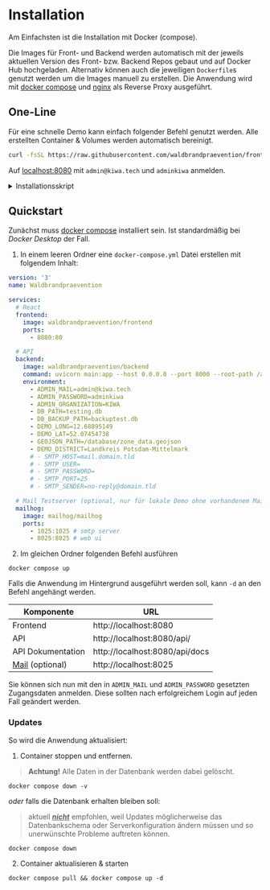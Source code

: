 # Installation

<!-- > Für die Installation vom Frontend alleine: [Option 3](#option-3-frontend-mit-docker) (nicht empfohlen) -->

<!-- ![Docker](https://img.shields.io/badge/docker-%230db7ed.svg?style=for-the-badge&logo=docker&logoColor=white) -->

Am Einfachsten ist die Installation mit Docker (compose).

<!-- ### All-in-One 👑 -->

<!--

![](https://img.shields.io/badge/-frontend-red?style=for-the-badge)
![](https://img.shields.io/badge/-+-black?style=for-the-badge)
![](https://img.shields.io/badge/-backend-blue?style=for-the-badge)
![](https://img.shields.io/badge/-+-black?style=for-the-badge)
![](https://img.shields.io/badge/-Mail*-yellow?style=for-the-badge)
![](https://img.shields.io/badge/-+-black?style=for-the-badge)
![Nginx](https://img.shields.io/badge/nginx-%23009639.svg?style=for-the-badge&logo=nginx&logoColor=white)
-->

Die Images für Front- und Backend werden automatisch mit der jeweils aktuellen
Version des Front- bzw. Backend Repos gebaut und auf Docker Hub hochgeladen.
Alternativ können auch die jeweiligen `Dockerfile`s genutzt werden um die Images
manuell zu erstellen. Die Anwendung wird mit
[docker compose](https://docs.docker.com/compose/) und
[nginx](https://www.nginx.org/) als Reverse Proxy ausgeführt.

## One-Line

Für eine schnelle Demo kann einfach folgender Befehl genutzt werden. Alle
erstellten Container & Volumes werden automatisch bereinigt.

```bash
curl -fsSL https://raw.githubusercontent.com/waldbrandpraevention/frontend/main/install.sh | bash -
```

Auf [localhost:8080](http://localhost:8080) mit `admin@kiwa.tech` und
`adminkiwa` anmelden.

<details>
  <summary>Installationsskript</summary>

  <div>

  ```sh
  trap_exit() {
    echo "[3/3] Cleaning up containers" &&
    docker compose -f docker-compose-kiwa.yml down -v --remove-orphans &&
    rm -f docker-compose-kiwa.yml
  }
  trap trap_exit EXIT;

  echo "[1/3] Downloading latest docker compose file from GitHub" &&
  curl -fsSL https://raw.githubusercontent.com/waldbrandpraevention/frontend/main/docker-compose.yml -o docker-compose-kiwa.yml &&
  echo "[2/3] Running containers" &&
  docker compose -f docker-compose-kiwa.yml pull &&
  docker compose -f docker-compose-kiwa.yml up
  ```

  </div>
</details>

## Quickstart

Zunächst muss [docker compose](https://docs.docker.com/compose/install/)
installiert sein. Ist standardmäßig bei _Docker Desktop_ der Fall.

1. In einem leeren Ordner eine `docker-compose.yml` Datei erstellen mit
   folgendem Inhalt:

```yml
version: '3'
name: Waldbrandpraevention

services:
  # React
  frontend:
    image: waldbrandpraevention/frontend
    ports:
      - 8080:80

  # API
  backend:
    image: waldbrandpraevention/backend
    command: uvicorn main:app --host 0.0.0.0 --port 8000 --root-path /api
    environment:
      - ADMIN_MAIL=admin@kiwa.tech 
      - ADMIN_PASSWORD=adminkiwa
      - ADMIN_ORGANIZATION=KIWA
      - DB_PATH=testing.db
      - DB_BACKUP_PATH=backuptest.db
      - DEMO_LONG=12.68895149
      - DEMO_LAT=52.07454738
      - GEOJSON_PATH=/database/zone_data.geojson
      - DEMO_DISTRICT=Landkreis Potsdam-Mittelmark
      # - SMTP_HOST=mail.domain.tld
      # - SMTP_USER=
      # - SMTP_PASSWORD=
      # - SMTP_PORT=25
      # - SMTP_SENDER=no-reply@domain.tld

  # Mail Testserver (optional, nur für lokale Demo ohne vorhandenem Mailserver)
  mailhog:
    image: mailhog/mailhog
    ports:
      - 1025:1025 # smtp server
      - 8025:8025 # web ui
```

2. Im gleichen Ordner folgenden Befehl ausführen

```
docker compose up
```

Falls die Anwendung im Hintergrund ausgeführt werden soll, kann `-d` an den
Befehl angehängt werden.

| Komponente                  | URL                            |
| --------------------------- | ------------------------------ |
| Frontend                    | http://localhost:8080          |
| API                         | http://localhost:8080/api/     |
| API Dokumentation           | http://localhost:8080/api/docs |
| [Mail](#e-mail-) (optional) | http://localhost:8025          |

Sie können sich nun mit den in `ADMIN_MAIL` und `ADMIN_PASSWORD` gesetzten
Zugangsdaten anmelden. Diese sollten nach erfolgreichem Login auf jeden Fall
geändert werden.

### Updates

So wird die Anwendung aktualisiert:

1. Container stoppen und entfernen.

> **Achtung!** Alle Daten in der Datenbank werden dabei gelöscht.

```
docker compose down -v
```

_oder_ falls die Datenbank erhalten bleiben soll:

> aktuell <ins> _**nicht**_</ins> empfohlen, weil Updates möglicherweise das
> Datenbankschema oder Serverkonfiguration ändern müssen und so unerwünschte
> Probleme auftreten können.

```
docker compose down
```

2. Container aktualisieren & starten

```
docker compose pull && docker compose up -d
```
